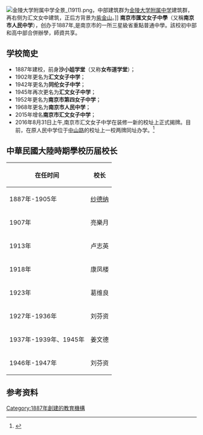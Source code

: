 {{Infobox Highschool
|中学名称 = 南京市人民中学
|校徽 =
|所在地 = {{CHN}}[[江苏省|江苏省]][[南京市|南京市]]
|建立时间=1887年
|校园=[[南京市|南京市]]玄武区中山路178号
|学校类型=公立
|学生=約1200
|校長=
}}
[[File:金陵大学附属中学全景_(1911).png|thumb]]，中部建筑群为[[金陵大学附属中学|金陵大学附属中学]]建筑群，再右侧为汇文女中建筑，正后方背景为[[紫金山|紫金山]]。]]
'''南京市匯文女子中學'''（又稱'''南京市人民中学'''），创办于1887年,是南京市的一所三星級省重點普通中學。該校初中部和高中部合併辦學，師資共享。

==学校简史==
*1887年建校，前身'''沙小姐学堂'''（又称'''女布道学堂'''）；
*1902年更名为'''汇文女子中学'''；
*1942年更名为'''同伦女子中学'''；
*1945年再次更名为'''汇文女子中学'''；
*1952年更名为'''南京市第四女子中学'''；
*1968年更名为'''南京市人民中学'''；
*2015年增名'''南京市汇文女子中学'''；
*2016年8月31日上午,南京市汇文女子中学在装修一新的校址上正式揭牌。目前，在原人民中学位于[[中山路_(南京)|中山路]]的校址上一校两牌同址办学。<ref>{{cite news|title=南京汇文女子中学揭牌仪式暨开学典礼在宁召开|url=http://www.js.xinhuanet.com/2016-08/31/c_1119485992.htm|accessdate=2016-08-31|agency=新华网|archive-url=https://web.archive.org/web/20160901152810/http://www.js.xinhuanet.com/2016-08/31/c_1119485992.htm|archive-date=2016-09-01|dead-url=yes}}</ref>

==中華民國大陸時期學校历届校长==
{| class="wikitable"
|-
! 在任时间
! 校长
|-
|1887年-1905年
|[[沙德纳|纱德纳]]
|-
|1907年
|亮樂月
|-
|1913年
|卢志英
|-
|1918年
|康凤楼
|-
|1923年
|葛维良
|-
|1927年-1936年
|刘芬资
|-
|1937年-1939年、1945年
|姜文德
|-
|1946年-1947年
|刘芬资
|}

==参考资料==
{{refs}}

{{南京中等教育}}
[[Category:1887年創建的教育機構|Category:1887年創建的教育機構]]